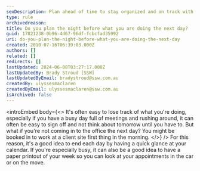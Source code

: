 ```yaml
---
seoDescription: Plan ahead of time to stay organized and on track with your busy schedule.
type: rule
archivedreason:
title: Do you plan the night before what you are doing the next day?
guid: 17821238-0b96-4d67-96df-fcbcfad35992
uri: do-you-plan-the-night-before-what-you-are-doing-the-next-day
created: 2010-07-16T06:39:03.000Z
authors: []
related: []
redirects: []
lastUpdated: 2024-06-08T03:27:17.000Z
lastUpdatedBy: Brady Stroud [SSW]
lastUpdatedByEmail: bradystroud@ssw.com.au
createdBy: ulyssesmaclaren
createdByEmail: ulyssesmaclaren@ssw.com.au
isArchived: false
---
```


<introEmbed
  body={<>
It's often easy to lose track of what you're doing, especially if you have a busy day full of meetings and rushing around, it can often be easy to sign off and not think about tomorrow until you have to. But what if you're not coming in to the office the next day? You might be booked in to work at a client site first thing in the morning.
  </>}
/>
For this reason, it's a good idea to end each day by having a quick glance at your calendar. If you're especially busy, it can also be a good idea to have a paper printout of your week so you can look at your appointments in the car or on the move.
